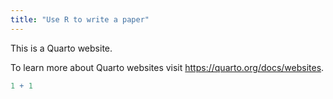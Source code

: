 ```yaml
---
title: "Use R to write a paper"
---
```


This is a Quarto website.

To learn more about Quarto websites visit <https://quarto.org/docs/websites>.

```r
1 + 1
```
